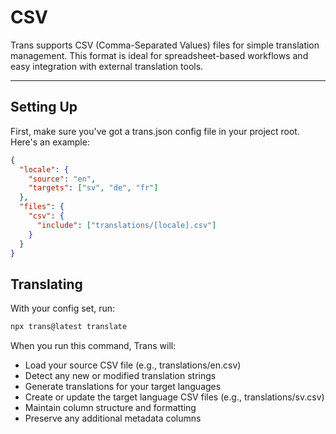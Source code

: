 # CSV

Trans supports CSV (Comma-Separated Values) files for simple translation management. This format is ideal for spreadsheet-based workflows and easy integration with external translation tools.

---

## Setting Up

First, make sure you've got a trans.json config file in your project root. Here's an example:

```json
{
  "locale": {
    "source": "en",
    "targets": ["sv", "de", "fr"]
  },
  "files": {
    "csv": {
      "include": ["translations/[locale].csv"]
    }
  }
}
```

## Translating

With your config set, run:

```bash
npx trans@latest translate
```

When you run this command, Trans will:

- Load your source CSV file (e.g., translations/en.csv)
- Detect any new or modified translation strings
- Generate translations for your target languages
- Create or update the target language CSV files (e.g., translations/sv.csv)
- Maintain column structure and formatting
- Preserve any additional metadata columns
